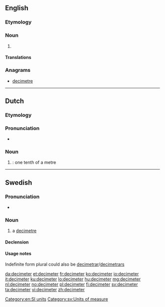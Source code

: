 {{also|deciméter}}
==English==

===Etymology===
{{prefix|deci|meter|lang=en}}

===Noun===
{{en-noun}}

# {{alternative spelling of|decimetre|from=US|lang=en}}

====Translations====
{{trans-see|decimetre}}

===Anagrams===
* [[decimetre#English|decimetre]]

[[Category:en:SI units]]

----

==Dutch==

===Etymology===
{{prefix|deci|meter|lang=nl}}

===Pronunciation===
* {{hyphenation|de|ci|me|ter|lang=nl}}

===Noun===
{{nl-noun|m|-s|decimetertje}}

# {{l|en|decimetre}}: one tenth of a metre

----

==Swedish==

===Pronunciation===
* {{IPA|/dɛsɪˈmeːtɛr/|/ˈdɛsɪmeːtɛr/|lang=sv}}

===Noun===
{{sv-noun|c}}

# a [[decimetre]]

====Declension====
{{sv-noun-irreg-c|2=decimetern|3=decimeter|4=decimeterna}}

====Usage notes====
Indefinite form plural could also be [[decimetrar]]/[[decimetrars]]

[[Category:sv:Units of measure]]

[[da:decimeter]]
[[et:decimeter]]
[[fr:decimeter]]
[[ko:decimeter]]
[[io:decimeter]]
[[it:decimeter]]
[[ku:decimeter]]
[[lo:decimeter]]
[[hu:decimeter]]
[[mg:decimeter]]
[[nl:decimeter]]
[[no:decimeter]]
[[pl:decimeter]]
[[fi:decimeter]]
[[sv:decimeter]]
[[ta:decimeter]]
[[vi:decimeter]]
[[zh:decimeter]]